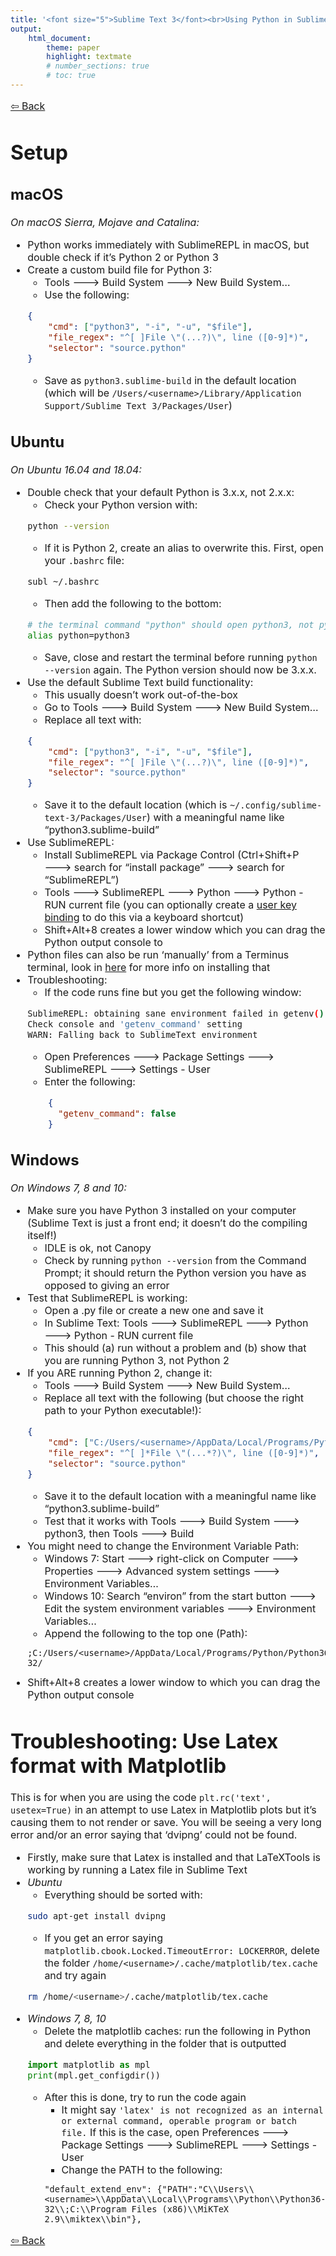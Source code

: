 ```yaml
---
title: '<font size="5">Sublime Text 3</font><br>Using Python in Sublime Text'
output:
    html_document:
        theme: paper
        highlight: textmate
        # number_sections: true
        # toc: true
---
```

<font size="3">

[⇦ Back](../sublime_text.html)

Setup {.tabset}
=====

macOS
-----
*On macOS Sierra, Mojave and Catalina:*

- Python works immediately with SublimeREPL in macOS, but double check if it's Python 2 or Python 3
- Create a custom build file for Python 3:
    - Tools 🡒 Build System 🡒 New Build System...
    - Use the following:
    ```json
    {
        "cmd": ["python3", "-i", "-u", "$file"],
        "file_regex": "^[ ]File \"(...?)\", line ([0-9]*)",
        "selector": "source.python"
    }
    ```
    - Save as `python3.sublime-build` in the default location (which will be `/Users/<username>/Library/Application Support/Sublime Text 3/Packages/User`)

Ubuntu
------
*On Ubuntu 16.04 and 18.04:*

- Double check that your default Python is 3.x.x, not 2.x.x:
    - Check your Python version with:
    ```bash
    python --version
    ```
    - If it is Python 2, create an alias to overwrite this. First, open your `.bashrc` file:
    ```bash
    subl ~/.bashrc
    ```
    - Then add the following to the bottom:
    ```bash
    # the terminal command "python" should open python3, not python2
    alias python=python3
    ```
    - Save, close and restart the terminal before running `python --version` again. The Python version should now be 3.x.x.
- Use the default Sublime Text build functionality:
    - This usually doesn't work out-of-the-box
    - Go to Tools 🡒 Build System 🡒 New Build System...
    - Replace all text with:
    ```json
    {
        "cmd": ["python3", "-i", "-u", "$file"],
        "file_regex": "^[ ]File \"(...?)\", line ([0-9]*)",
        "selector": "source.python"
    }
    ```
    - Save it to the default location (which is `~/.config/sublime-text-3/Packages/User`) with a meaningful name like "python3.sublime-build"
- Use SublimeREPL:
    - Install SublimeREPL via Package Control (Ctrl+Shift+P 🡒 search for "install package" 🡒 search for "SublimeREPL")
    - Tools 🡒 SublimeREPL 🡒 Python 🡒 Python - RUN current file (you can optionally create a [user key binding](key_bindings.html) to do this via a keyboard shortcut)
    - Shift+Alt+8 creates a lower window which you can drag the Python output console to
- Python files can also be run 'manually' from a Terminus terminal, look in [here](packages.html) for more info on installing that
- Troubleshooting:
    - If the code runs fine but you get the following window:
    ```bash
    SublimeREPL: obtaining sane environment failed in getenv()
    Check console and 'getenv_command' setting
    WARN: Falling back to SublimeText environment
    ```
    - Open Preferences 🡒 Package Settings 🡒 SublimeREPL 🡒 Settings - User
    - Enter the following:
    ```json
        {
          "getenv_command": false
        }
    ```

Windows
-------
*On Windows 7, 8 and 10:*

- Make sure you have Python 3 installed on your computer (Sublime Text is just a front end; it doesn't do the compiling itself!)
    - IDLE is ok, not Canopy
    - Check by running `python --version` from the Command Prompt; it should return the Python version you have as opposed to giving an error
- Test that SublimeREPL is working:
    - Open a .py file or create a new one and save it
    - In Sublime Text: Tools 🡒 SublimeREPL 🡒 Python 🡒 Python - RUN current file
    - This should (a) run without a problem and (b) show that you are running Python 3, not Python 2
- If you ARE running Python 2, change it:
    - Tools 🡒 Build System 🡒 New Build System...
    - Replace all text with the following (but choose the right path to your Python executable!):
    ```json
    {
        "cmd": ["C:/Users/<username>/AppData/Local/Programs/Python/Python36-32/python.exe", "-u", "$file"],
        "file_regex": "^[ ]*File \"(...*?)\", line ([0-9]*)",
        "selector": "source.python"
    }
    ```
    - Save it to the default location with a meaningful name like "python3.sublime-build"
    - Test that it works with Tools 🡒 Build System 🡒 python3, then Tools 🡒 Build
- You might need to change the Environment Variable Path:
    - Windows 7: Start 🡒 right-click on Computer 🡒 Properties 🡒 Advanced system settings 🡒 Environment Variables...
    - Windows 10: Search "environ" from the start button 🡒 Edit the system environment variables 🡒 Environment Variables...
    - Append the following to the top one (Path):
    ```text
    ;C:/Users/<username>/AppData/Local/Programs/Python/Python36-32/
    ```
- Shift+Alt+8 creates a lower window to which you can drag the Python output console

Troubleshooting: Use Latex format with Matplotlib
=================================================
This is for when you are using the code `plt.rc('text', usetex=True)` in an attempt to use Latex in Matplotlib plots but it's causing them to not render or save. You will be seeing a very long error and/or an error saying that 'dvipng' could not be found.

- Firstly, make sure that Latex is installed and that LaTeXTools is working by running a Latex file in Sublime Text
- *Ubuntu*
    - Everything should be sorted with:
    ```bash
    sudo apt-get install dvipng
    ```
    - If you get an error saying `matplotlib.cbook.Locked.TimeoutError: LOCKERROR`, delete the folder `/home/<username>/.cache/matplotlib/tex.cache` and try again
    ```bash
    rm /home/<username>/.cache/matplotlib/tex.cache
    ```
- *Windows 7, 8, 10*
    - Delete the matplotlib caches: run the following in Python and delete everything in the folder that is outputted
    ```python
    import matplotlib as mpl
    print(mpl.get_configdir())
    ```
    - After this is done, try to run the code again
        - It might say `'latex' is not recognized as an internal or external command, operable program or batch file.` If this is the case, open Preferences 🡒 Package Settings 🡒 SublimeREPL 🡒 Settings - User
        + Change the PATH to the following:
        ```text
        "default_extend_env": {"PATH":"C\\Users\\<username>\\AppData\\Local\\Programs\\Python\\Python36-32\\;C:\\Program Files (x86)\\MiKTeX 2.9\\miktex\\bin"},
        ```

[⇦ Back](../sublime_text.html)

</font>
